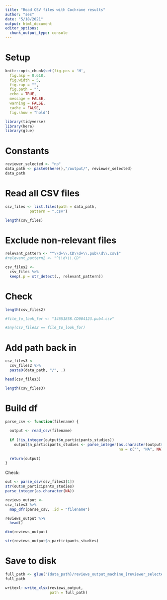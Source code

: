 ```yaml
---
title: "Read CSV files with Cochrane results"
author: "ses"
date: "5/18/2021"
output: html_document
editor_options: 
  chunk_output_type: console
---
```



# Setup

```r
knitr::opts_chunk$set(fig.pos = 'H',
  fig.asp = 0.618,
  fig.width = 5,
  fig.cap = "", 
  fig.path = "",
  echo = TRUE,
  message = FALSE,
  warning = FALSE,
  cache = FALSE,
  fig.show = "hold")
```


```r
library(tidyverse)
library(here)
library(glue)
```


# Constants


```r
reviewer_selected <- "np"
data_path <- paste0(here(),"/output/", reviewer_selected)
data_path
```



# Read all CSV files


```r
csv_files <- list.files(path = data_path,
           pattern = ".csv")
```

```r
length(csv_files)
```



# Exclude non-relevant files


```r
relevant_pattern <- "^\\d+\\.CD\\d+\\.pub\\d\\.csv$"
#relevant_pattern2 <- "^\\d+\\.CD"

```


```r
csv_files2 <- 
  csv_files %>% 
  keep(.p = str_detect(., relevant_pattern))
```


# Check

```r
length(csv_files2)
```


```r
#file_to_look_for <- "14651858.CD004123.pub4.csv"

#any(csv_files2 == file_to_look_for)
```


# Add path back in


```r
csv_files3 <-
  csv_files2 %>% 
  paste0(data_path, "/", .)
```


```r
head(csv_files3)
```

```r
length(csv_files3)
```


# Build df

```r
parse_csv <- function(filename) {
  
  output <- read_csv(filename)
  
  if (!is_integer(output$n_participants_studies))
    output$n_participants_studies <- parse_integer(as.character(output$n_participants_studies),
                                                   na = c("", "NA", NA))
  
  return(output)
}
```

Check:

```r
out <- parse_csv(csv_files3[1])
str(out$n_participants_studies)
parse_integer(as.character(NA))
```



```r
reviews_output <- 
csv_files3 %>% 
  map_dfr(parse_csv, .id = "filename")
```


```r
reviews_output %>% 
  head()
```

```r
dim(reviews_output)
```


```r
str(reviews_output$n_participants_studies)
```


# Save to disk


```r
full_path <- glue("{data_path}/reviews_output_machine_{reviewer_selected}.xlsx")
full_path

writexl::write_xlsx(reviews_output,
                    path = full_path)
```

